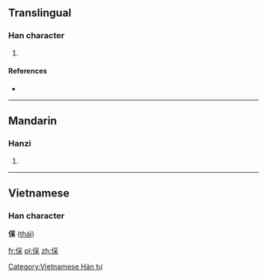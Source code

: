 ==Translingual==

===Han character===
{{Han char|rn=9|rad=人|as=08|sn=10|four=|canj=人月木 (OBD)}}

# {{defn|Han|sort=人08}}

====References====
* {{Han ref|kx=0109.171|dkj=00822|dj=0233.030|hdz=10181.030|uh=5038|ud=20536}}

----

==Mandarin==

===Hanzi===
{{cmn-hanzi|pin=[[cǎi]] ([[cai3]])|wg=ts'ai<sup>3</sup>}}
#{{defn|Mandarin|sort=人08}}

----

==Vietnamese==
===Han character===
'''倸''' ([[thái]])

[[Category:Vietnamese Hán tự]]

[[fr:倸]]
[[pl:倸]]
[[zh:倸]]